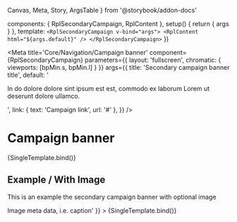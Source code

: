   Canvas,
  Meta,
  Story,
  ArgsTable
} from '@storybook/addon-docs'

  components: { RplSecondaryCampaign, RplContent },
  setup() {
    return { args }
  },
  template: `
    <RplSecondaryCampaign v-bind="args">
      <RplContent html="${args.default}" />
    </RplSecondaryCampaign>
  `
})

<Meta
  title='Core/Navigation/Campaign banner'
  component={RplSecondaryCampaign}
  parameters={{
    layout: 'fullscreen',
    chromatic: {
      viewports: [bpMin.s, bpMin.l]
    }
  }}
  args={{
    title: 'Secondary campaign banner title',
    default: '<p>In do dolore dolore sint ipsum est est, commodo ex laborum Lorem ut deserunt dolore ullamco.</p>',
    link: { text: 'Campaign link', url: '#' },
  }}
/>

# Campaign banner

<ArgsTable of={RplSecondaryCampaign} />

<Canvas>
  <Story
    name='Secondary'
    play={a11yStoryCheck}
  >
    {SingleTemplate.bind()}
  </Story>
</Canvas>

## Example / With Image

This is an example the secondary campaign banner with optional image

<Canvas>
  <Story
    name='Secondary/Image'
    play={a11yStoryCheck}
    args={{
      image: {
        src: '/img/image-landscape-m.jpg',
      },
      meta: '<span>Image meta data, i.e. caption</span>'
    }}
  >
    {SingleTemplate.bind()}
  </Story>
</Canvas>
